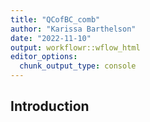 ```yaml
---
title: "QCofBC_comb"
author: "Karissa Barthelson"
date: "2022-11-10"
output: workflowr::wflow_html
editor_options:
  chunk_output_type: console
---
```


## Introduction

```r

```

